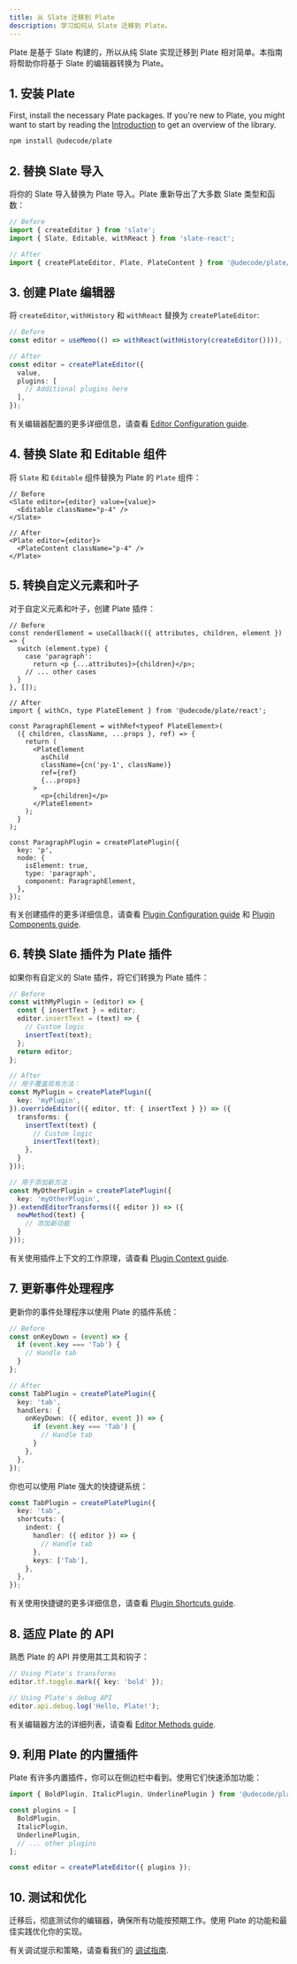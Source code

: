 ```yaml
---
title: 从 Slate 迁移到 Plate
description: 学习如何从 Slate 迁移到 Plate。
---
```


Plate 是基于 Slate 构建的，所以从纯 Slate 实现迁移到 Plate 相对简单。本指南将帮助你将基于 Slate 的编辑器转换为 Plate。

## 1. 安装 Plate

First, install the necessary Plate packages. If you're new to Plate, you might want to start by reading the [Introduction](/docs/getting-started) to get an overview of the library.

```bash
npm install @udecode/plate
```

## 2. 替换 Slate 导入

将你的 Slate 导入替换为 Plate 导入。Plate 重新导出了大多数 Slate 类型和函数：

```ts
// Before
import { createEditor } from 'slate';
import { Slate, Editable, withReact } from 'slate-react';

// After
import { createPlateEditor, Plate, PlateContent } from '@udecode/plate/react';
```

## 3. 创建 Plate 编辑器

将 `createEditor`, `withHistory` 和 `withReact` 替换为 `createPlateEditor`:

```ts
// Before
const editor = useMemo(() => withReact(withHistory(createEditor()))), []);

// After
const editor = createPlateEditor({
  value,
  plugins: [
    // Additional plugins here
  ],
});
```

有关编辑器配置的更多详细信息，请查看 [Editor Configuration guide](/docs/editor).

## 4. 替换 Slate 和 Editable 组件

将 `Slate` 和 `Editable` 组件替换为 Plate 的 `Plate` 组件：

```tsx
// Before
<Slate editor={editor} value={value}>
  <Editable className="p-4" />
</Slate>

// After
<Plate editor={editor}>
  <PlateContent className="p-4" />
</Plate>
```

## 5. 转换自定义元素和叶子

对于自定义元素和叶子，创建 Plate 插件：

```tsx
// Before
const renderElement = useCallback(({ attributes, children, element }) => {
  switch (element.type) {
    case 'paragraph':
      return <p {...attributes}>{children}</p>;
    // ... other cases
  }
}, []);

// After
import { withCn, type PlateElement } from '@udecode/plate/react';

const ParagraphElement = withRef<typeof PlateElement>(
  ({ children, className, ...props }, ref) => {
    return (
      <PlateElement
        asChild
        className={cn('py-1', className)}
        ref={ref}
        {...props}
      >
        <p>{children}</p>
      </PlateElement>
    );
  }
);

const ParagraphPlugin = createPlatePlugin({
  key: 'p',
  node: {
    isElement: true,
    type: 'paragraph',
    component: ParagraphElement,
  },
});
```

有关创建插件的更多详细信息，请查看 [Plugin Configuration guide](/docs/plugin) 和 [Plugin Components guide](/docs/plugin-components).

## 6. 转换 Slate 插件为 Plate 插件

如果你有自定义的 Slate 插件，将它们转换为 Plate 插件：

```ts
// Before
const withMyPlugin = (editor) => {
  const { insertText } = editor;
  editor.insertText = (text) => {
    // Custom logic
    insertText(text);
  };
  return editor;
};

// After
// 用于覆盖现有方法：
const MyPlugin = createPlatePlugin({
  key: 'myPlugin',
}).overrideEditor(({ editor, tf: { insertText } }) => ({
  transforms: {
    insertText(text) {
      // Custom logic
      insertText(text);
    },
  }
}));

// 用于添加新方法：
const MyOtherPlugin = createPlatePlugin({
  key: 'myOtherPlugin',
}).extendEditorTransforms(({ editor }) => ({
  newMethod(text) {
    // 添加新功能
  }
}));
```

有关使用插件上下文的工作原理，请查看 [Plugin Context guide](/docs/plugin-context).

## 7. 更新事件处理程序

更新你的事件处理程序以使用 Plate 的插件系统：

```ts
// Before
const onKeyDown = (event) => {
  if (event.key === 'Tab') {
    // Handle tab
  }
};

// After
const TabPlugin = createPlatePlugin({
  key: 'tab',
  handlers: {
    onKeyDown: ({ editor, event }) => {
      if (event.key === 'Tab') {
        // Handle tab
      }
    },
  },
});
```

你也可以使用 Plate 强大的快捷键系统：

```ts
const TabPlugin = createPlatePlugin({
  key: 'tab',
  shortcuts: {
    indent: {
      handler: ({ editor }) => {
        // Handle tab
      },
      keys: ['Tab'],
    },
  },
});
```

有关使用快捷键的更多详细信息，请查看 [Plugin Shortcuts guide](/docs/plugin-shortcuts).

## 8. 适应 Plate 的 API

熟悉 Plate 的 API 并使用其工具和钩子：

```ts
// Using Plate's transforms
editor.tf.toggle.mark({ key: 'bold' });

// Using Plate's debug API
editor.api.debug.log('Hello, Plate!');
```

有关编辑器方法的详细列表，请查看 [Editor Methods guide](/docs/editor-methods).

## 9. 利用 Plate 的内置插件

Plate 有许多内置插件，你可以在侧边栏中看到。使用它们快速添加功能：

```ts
import { BoldPlugin, ItalicPlugin, UnderlinePlugin } from '@udecode/plate/react';

const plugins = [
  BoldPlugin,
  ItalicPlugin,
  UnderlinePlugin,
  // ... other plugins
];

const editor = createPlateEditor({ plugins });
```

## 10. 测试和优化

迁移后，彻底测试你的编辑器，确保所有功能按预期工作。使用 Plate 的功能和最佳实践优化你的实现。

有关调试提示和策略，请查看我们的 [调试指南](/docs/debugging).
